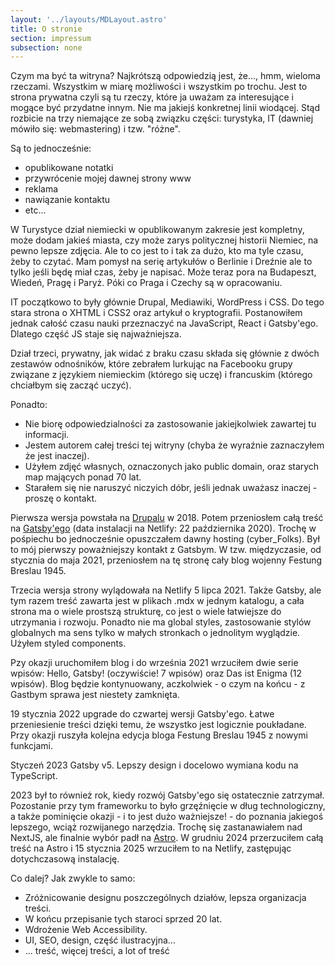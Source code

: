 ```yaml
---
layout: '../layouts/MDLayout.astro'
title: O stronie
section: impressum
subsection: none
---
```


Czym ma być ta witryna? Najkrótszą odpowiedzią jest, że..., hmm, wieloma rzeczami. Wszystkim w miarę możliwości i wszystkim po trochu. Jest to strona prywatna czyli są tu rzeczy, które ja uważam za interesujące i mogące być przydatne innym. Nie ma jakiejś konkretnej linii wiodącej. Stąd rozbicie na trzy niemające ze sobą związku części: turystyka, IT (dawniej mówiło się: webmastering) i tzw. "różne".

Są to jednocześnie:

 - opublikowane notatki
 - przywrócenie mojej dawnej strony www
 - reklama
 - nawiązanie kontaktu
 - etc...

W Turystyce dział niemiecki w opublikowanym zakresie jest kompletny, może dodam jakieś miasta, czy może zarys politycznej historii Niemiec, na pewno lepsze zdjęcia. Ale to co jest to i tak za dużo, kto ma tyle czasu, żeby to czytać. Mam pomysł na serię artykułów o Berlinie i Dreźnie ale to tylko jeśli będę miał czas, żeby je napisać. Może teraz pora na Budapeszt, Wiedeń, Pragę i Paryż. Póki co Praga i Czechy są w opracowaniu.

IT początkowo to były głównie Drupal, Mediawiki, WordPress i CSS. Do tego stara strona o XHTML i CSS2 oraz artykuł o kryptografii. Postanowiłem jednak całość czasu nauki przeznaczyć na JavaScript, React i Gatsby'ego. Dlatego część JS staje się najważniejsza.

Dział trzeci, prywatny, jak widać z braku czasu składa się głównie z dwóch zestawów odnośników, które zebrałem lurkując na Facebooku grupy związane z językiem niemieckim (którego się uczę) i francuskim (którego chciałbym się zacząć uczyć).

Ponadto:

 - Nie biorę odpowiedzialności za zastosowanie jakiejkolwiek zawartej tu informacji.
 - Jestem autorem całej treści tej witryny (chyba że wyraźnie zaznaczyłem że jest inaczej).
 - Użyłem zdjęć własnych, oznaczonych jako public domain, oraz starych map mających ponad 70 lat.
 - Starałem się nie naruszyć niczyich dóbr, jeśli jednak uważasz inaczej - proszę o kontakt.

Pierwsza wersja powstała na [Drupalu](https://www.drupal.org/) w 2018. Potem przeniosłem całą treść na [Gatsby'ego](https://www.gatsbyjs.com/) (data instalacji na Netlify: 22 października 2020). Trochę w pośpiechu bo jednocześnie opuszczałem dawny hosting (cyber_Folks). Był to mój pierwszy poważniejszy kontakt z Gatsbym. W tzw. międzyczasie, od stycznia do maja 2021, przeniosłem na tę stronę cały blog wojenny Festung Breslau 1945.

Trzecia wersja strony wylądowała na Netlify 5 lipca 2021. Także Gatsby, ale tym razem treść zawarta jest w plikach .mdx w jednym katalogu, a cała strona ma o wiele prostszą strukturę, co jest o wiele łatwiejsze do utrzymania i rozwoju. Ponadto nie ma global styles, zastosowanie stylów globalnych ma sens tylko w małych stronkach o jednolitym wyglądzie. Użyłem styled components.

Pzy okazji uruchomiłem blog i do września 2021 wrzuciłem dwie serie wpisów: Hello, Gatsby! (oczywiście! 7 wpisów) oraz Das ist Enigma (12 wpisów). Blog będzie kontynuowany, aczkolwiek - o czym na końcu - z Gastbym sprawa jest niestety zamknięta.

19 stycznia 2022 upgrade do czwartej wersji Gatsby'ego. Łatwe przeniesienie treści dzięki temu, że wszystko jest logicznie poukładane. Przy okazji ruszyła kolejna edycja bloga Festung Breslau 1945 z nowymi funkcjami.

Styczeń 2023 Gatsby v5. Lepszy design i docelowo wymiana kodu na TypeScript.

2023 był to również rok, kiedy rozwój Gatsby'ego się ostatecznie zatrzymał. Pozostanie przy tym frameworku to było grzęźnięcie w dług technologiczny, a także pominięcie okazji - i to jest dużo ważniejsze! - do poznania jakiegoś lepszego, wciąż rozwijanego narzędzia. Trochę się zastanawiałem nad NextJS, ale finalnie wybór padł na [Astro](https://astro.build/). W grudniu 2024 przerzuciłem całą treść na Astro i 15 stycznia 2025 wrzuciłem to na Netlify, zastępując dotychczasową instalację.

Co dalej? Jak zwykle to samo:

 - Zróżnicowanie designu poszczególnych działów, lepsza organizacja treści.
 - W końcu przepisanie tych staroci sprzed 20 lat.
 - Wdrożenie Web Accessibility.
 - UI, SEO, design, część ilustracyjna...
 - ... treść, więcej treści, a lot of treść
